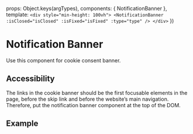 
<Meta of={NotificationBannerStories} />

  props: Object.keys(argTypes),
  components: { NotificationBanner },
  template:
    `
    <div style="min-height: 100vh">
      <NotificationBanner :isClosed="isClosed" :isFixed="isFixed" :type="type" />
    </div>
    `
})

# Notification Banner

Use this component for cookie consent banner.

## Accessibility

The links in the cookie banner should be the first focusable elements in the page, before the skip link and before the website’s main navigation. Therefore, put the notification banner component at the top of the DOM.

## Example

<Controls />

<Canvas>
  <Story of={NotificationBannerStories.Example} />
</Canvas>
